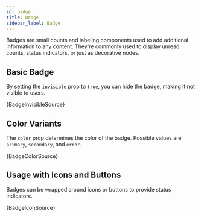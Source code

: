```yaml
---
id: badge
title: Badge
sidebar_label: Badge
---
```


Badges are small counts and labeling components used to add additional information to any content. They're commonly used to display unread counts, status indicators, or just as decorative nodes.

## Basic Badge

By setting the `invisible` prop to `true`, you can hide the badge, making it not visible to users.


<CodeSample>
    <BadgeInvisibleDemo/>
</CodeSample>

<CodeBlock language="tsx">{BadgeInvisibleSource}</CodeBlock>

## Color Variants

The `color` prop determines the color of the badge. Possible values are `primary`, `secondary`, and `error`.



<CodeSample>
    <BadgeColorDemo/>
</CodeSample>

<CodeBlock language="tsx">{BadgeColorSource}</CodeBlock>


## Usage with Icons and Buttons

Badges can be wrapped around icons or buttons to provide status indicators.


<CodeSample>
    <BadgeIconDemo/>
</CodeSample>

<CodeBlock language="tsx">{BadgeIconSource}</CodeBlock>
